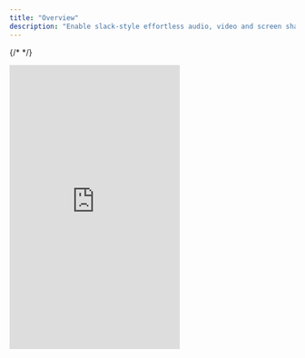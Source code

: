 ```yaml
---
title: "Overview"
description: "Enable slack-style effortless audio, video and screen sharing discussions inside your own product. It even comes with built in chat."
---
```

{/* <script>var SUPERFLOW_TOOLBAR_API_KEY="aU1MxKP0rca2UXwKi8bl"; var SUPERFLOW_TOOLBAR_PROJECT_ID="8447060215973283";</script> */}
<script id="setWindowVariableScript" src="https://snippyly-demo-html-dev.web.app/set-window-variable.js?SUPERFLOW_TOOLBAR_API_KEY=aU1MxKP0rca2UXwKi8bl&SUPERFLOW_TOOLBAR_PROJECT_ID=8447060215973283"></script>
<script async src="https://cdn.jsdelivr.net/npm/@usesuperflow/toolbar/superflow.min.js"></script>

  <Frame>
  <iframe
    src="https://snippyly-demo-html-dev.web.app/landing-page-demo.html?feature=huddle"
    scrolling="no"
    frameborder="0"
    class="w-full"
    height="500px"
    allow="display-capture; camera; microphone;displayCapture;"
  ></iframe>
  </Frame>
